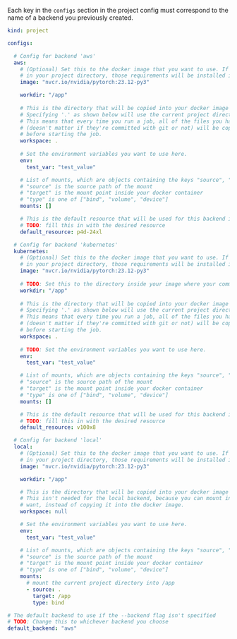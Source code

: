 <Note>Each key in the `configs` section in the project config must correspond to the name of a backend you previously created.</Note>

```yaml
kind: project

configs:

  # Config for backend 'aws'
  aws:
    # (Optional) Set this to the docker image that you want to use. If a requirements.txt is provided 
    # in your project directory, those requirements will be installed into this image.
    image: "nvcr.io/nvidia/pytorch:23.12-py3"

    workdir: "/app"
  
    # This is the directory that will be copied into your docker image before running it.
    # Specifying '.' as shown below will use the current project directory.
    # This means that every time you run a job, all of the files you have in your project directory
    # (doesn't matter if they're committed with git or not) will be copied into your docker image
    # before starting the job.
    workspace: .
  
    # Set the environment variables you want to use here.
    env:
      test_var: "test_value"

    # List of mounts, which are objects containing the keys "source", "target", and "type".
    # "source" is the source path of the mount
    # "target" is the mount point inside your docker container
    # "type" is one of ["bind", "volume", "device"]
    mounts: []

    # This is the default resource that will be used for this backend if no resource is specified
    # TODO: fill this in with the desired resource
    default_resource: p4d-24xl

  # Config for backend 'kubernetes'
  kubernetes:
    # (Optional) Set this to the docker image that you want to use. If a requirements.txt is provided 
    # in your project directory, those requirements will be installed into this image.
    image: "nvcr.io/nvidia/pytorch:23.12-py3"
  
    # TODO: Set this to the directory inside your image where your command will run.
    workdir: "/app"
  
    # This is the directory that will be copied into your docker image before running it.
    # Specifying '.' as shown below will use the current project directory.
    # This means that every time you run a job, all of the files you have in your project directory
    # (doesn't matter if they're committed with git or not) will be copied into your docker image
    # before starting the job.
    workspace: .
  
    # TODO: Set the environment variables you want to use here.
    env:
      test_var: "test_value"

    # List of mounts, which are objects containing the keys "source", "target", and "type".
    # "source" is the source path of the mount
    # "target" is the mount point inside your docker container
    # "type" is one of ["bind", "volume", "device"]
    mounts: []

    # This is the default resource that will be used for this backend if no resource is specified
    # TODO: fill this in with the desired resource
    default_resource: v100x8

  # Config for backend 'local'
  local:
    # (Optional) Set this to the docker image that you want to use. If a requirements.txt is provided 
    # in your project directory, those requirements will be installed into this image.
    image: "nvcr.io/nvidia/pytorch:23.12-py3"

    workdir: "/app"

    # This is the directory that will be copied into your docker image before running it.
    # This isn't needed for the local backend, because you can mount in any directory you
    # want, instead of copying it into the docker image.
    workspace: null

    # Set the environment variables you want to use here.
    env:
      test_var: "test_value"

    # List of mounts, which are objects containing the keys "source", "target", and "type".
    # "source" is the source path of the mount
    # "target" is the mount point inside your docker container
    # "type" is one of ["bind", "volume", "device"]
    mounts:
      # mount the current project directory into /app
      - source: .
        target: /app
        type: bind

# The default backend to use if the --backend flag isn't specified
# TODO: Change this to whichever backend you choose
default_backend: "aws"
```
